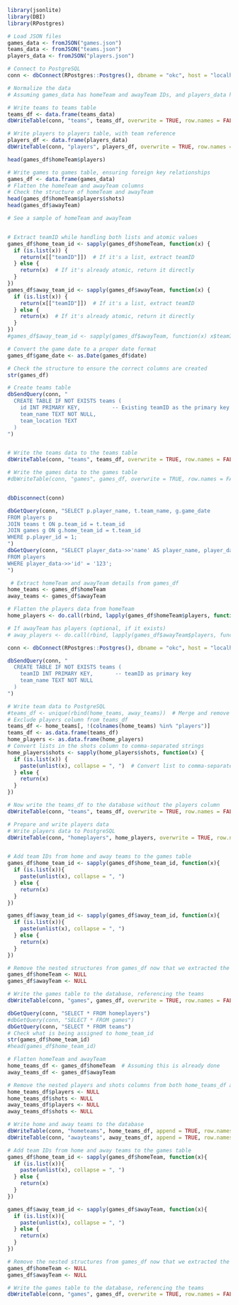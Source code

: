 ```r
library(jsonlite)
library(DBI)
library(RPostgres)

# Load JSON files
games_data <- fromJSON("games.json")
teams_data <- fromJSON("teams.json")
players_data <- fromJSON("players.json")

# Connect to PostgreSQL
conn <- dbConnect(RPostgres::Postgres(), dbname = "okc", host = "localhost", port = 5433, user = "okcapplicant", password = "your_password")

# Normalize the data
# Assuming games_data has homeTeam and awayTeam IDs, and players_data has team references

# Write teams to teams table
teams_df <- data.frame(teams_data)
dbWriteTable(conn, "teams", teams_df, overwrite = TRUE, row.names = FALSE)

# Write players to players table, with team reference
players_df <- data.frame(players_data)
dbWriteTable(conn, "players", players_df, overwrite = TRUE, row.names = FALSE)

```

```r
head(games_df$homeTeam$players)


```


```r
# Write games to games table, ensuring foreign key relationships
games_df <- data.frame(games_data)
# Flatten the homeTeam and awayTeam columns
# Check the structure of homeTeam and awayTeam
head(games_df$homeTeam$players$shots)
head(games_df$awayTeam)

# See a sample of homeTeam and awayTeam


# Extract teamID while handling both lists and atomic values
games_df$home_team_id <- sapply(games_df$homeTeam, function(x) {
  if (is.list(x)) {
    return(x[["teamID"]])  # If it's a list, extract teamID
  } else {
    return(x)  # If it's already atomic, return it directly
  }
})
games_df$away_team_id <- sapply(games_df$awayTeam, function(x) {
  if (is.list(x)) {
    return(x[["teamID"]])  # If it's a list, extract teamID
  } else {
    return(x)  # If it's already atomic, return it directly
  }
})
#games_df$away_team_id <- sapply(games_df$awayTeam, function(x) x$teamID)

# Convert the game date to a proper date format
games_df$game_date <- as.Date(games_df$date)

# Check the structure to ensure the correct columns are created
str(games_df)

# Create teams table
dbSendQuery(conn, "
  CREATE TABLE IF NOT EXISTS teams (
    id INT PRIMARY KEY,          -- Existing teamID as the primary key
    team_name TEXT NOT NULL,
    team_location TEXT
  )
")


# Write the teams data to the teams table
dbWriteTable(conn, "teams", teams_df, overwrite = TRUE, row.names = FALSE)

# Write the games data to the games table
#dbWriteTable(conn, "games", games_df, overwrite = TRUE, row.names = FALSE)


dbDisconnect(conn)

```




```r
dbGetQuery(conn, "SELECT p.player_name, t.team_name, g.game_date
FROM players p
JOIN teams t ON p.team_id = t.team_id
JOIN games g ON g.home_team_id = t.team_id
WHERE p.player_id = 1;
")
dbGetQuery(conn, "SELECT player_data->>'name' AS player_name, player_data->>'position' AS position
FROM players
WHERE player_data->>'id' = '123';
")
```


```r
 # Extract homeTeam and awayTeam details from games_df
home_teams <- games_df$homeTeam
away_teams <- games_df$awayTeam

# Flatten the players data from homeTeam
home_players <- do.call(rbind, lapply(games_df$homeTeam$players, function(x) as.data.frame(x)))

# If awayTeam has players (optional, if it exists)
# away_players <- do.call(rbind, lapply(games_df$awayTeam$players, function(x) as.data.frame(x)))

```

```r
conn <- dbConnect(RPostgres::Postgres(), dbname = "okc", host = "localhost", port = 5433, user = "okcapplicant", password = "your_password")

dbSendQuery(conn, "
  CREATE TABLE IF NOT EXISTS teams (
    teamID INT PRIMARY KEY,       -- teamID as primary key
    team_name TEXT NOT NULL
  )
")

# Write team data to PostgreSQL
#teams_df <- unique(rbind(home_teams, away_teams))  # Merge and remove duplicates
# Exclude players column from teams_df
teams_df <- home_teams[, !(colnames(home_teams) %in% "players")]
teams_df <- as.data.frame(teams_df)
home_players <- as.data.frame(home_players)
# Convert lists in the shots column to comma-separated strings
home_players$shots <- sapply(home_players$shots, function(x) {
  if (is.list(x)) {
    paste(unlist(x), collapse = ", ")  # Convert list to comma-separated string
  } else {
    return(x)
  }
})

# Now write the teams_df to the database without the players column
dbWriteTable(conn, "teams", teams_df, overwrite = TRUE, row.names = FALSE)

# Prepare and write players data
# Write players data to PostgreSQL
dbWriteTable(conn, "homeplayers", home_players, overwrite = TRUE, row.names = FALSE)


# Add team IDs from home and away teams to the games table
games_df$home_team_id <- sapply(games_df$home_team_id, function(x){
  if (is.list(x)){
    paste(unlist(x), collapse = ", ")
  } else {
    return(x)
  }
})

games_df$away_team_id <- sapply(games_df$away_team_id, function(x){
  if (is.list(x)){
    paste(unlist(x), collapse = ", ")
  } else {
    return(x)
  }
})

# Remove the nested structures from games_df now that we extracted the necessary IDs
games_df$homeTeam <- NULL
games_df$awayTeam <- NULL

# Write the games table to the database, referencing the teams
dbWriteTable(conn, "games", games_df, overwrite = TRUE, row.names = FALSE)

```
```r
dbGetQuery(conn, "SELECT * FROM homeplayers")
#dbGetQuery(conn, "SELECT * FROM games")
dbGetQuery(conn, "SELECT * FROM teams")
# Check what is being assigned to home_team_id
str(games_df$home_team_id)
#head(games_df$home_team_id)

```
```r
# Flatten homeTeam and awayTeam
home_teams_df <- games_df$homeTeam  # Assuming this is already done
away_teams_df <- games_df$awayTeam

# Remove the nested players and shots columns from both home_teams_df and away_teams_df
home_teams_df$players <- NULL
home_teams_df$shots <- NULL
away_teams_df$players <- NULL
away_teams_df$shots <- NULL

# Write home and away teams to the database
dbWriteTable(conn, "hometeams", home_teams_df, append = TRUE, row.names = FALSE)
dbWriteTable(conn, "awayteams", away_teams_df, append = TRUE, row.names = FALSE)

# Add team IDs from home and away teams to the games table
games_df$home_team_id <- sapply(games_df$homeTeam, function(x){
  if (is.list(x)){
    paste(unlist(x), collapse = ", ")
  } else {
    return(x)
  }
})

games_df$away_team_id <- sapply(games_df$awayTeam, function(x){
  if (is.list(x)){
    paste(unlist(x), collapse = ", ")
  } else {
    return(x)
  }
})

# Remove the nested structures from games_df now that we extracted the necessary IDs
games_df$homeTeam <- NULL
games_df$awayTeam <- NULL

# Write the games table to the database, referencing the teams
dbWriteTable(conn, "games", games_df, overwrite = TRUE, row.names = FALSE)



```


